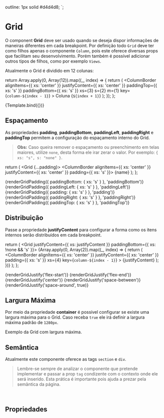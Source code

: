 
<Meta title="Design System/Atoms/Grid" component={Grid} />


  outline: 1px solid #d4d4d8;
`;

# Grid

O component **Grid** deve ser usado quando se deseja dispor informações de maneiras diferentes em cada breakpoint. Por definição todo `Grid` deve ter como filhos apenas o componente `Column`, pois este oferece diversas props que facilitam seu desenvolvimento. Porém também é possível adicionar outros tipos de filhos, como por exemplo `Views`.

Atualmente o Grid é dividido em 12 colunas:

  return Array.apply(0, Array(12)).map((_, index) => {
    return (
      <ColumnBorder
        alignItems={{ xs: 'center' }}
        justifyContent={{ xs: 'center' }}
        paddingTop={{ xs: 's' }}
        paddingBottom={{ xs: 's' }}
        xs={3}
        s={2}
        m={1}
        key={`column-${index - 1}`}
      >
        <Text as="b">Coluna {`${index + 1}`}</Text>
      </ColumnBorder>
    );
  });
};

<Canvas>
  <Story
    name="Default"
    args={{ tag: 'div', container: false, justifyContent: { xs: 'space-between' }, children: renderDefaultGrid() }}
  >
    {Template.bind({})}
  </Story>
</Canvas>

## Espaçamento

As propriedades **padding**, **paddingBottom**, **paddingLeft**, **paddingRight** e **paddingTop** permitem a configuração do espaçamento interno do Grid.

> **Obs:** Caso queira remover o espaçamento ou preenchimento em telas maiores, utilize `none`, desta forma ele irar zerar o valor. Por exemplo: `{ xs: "s", s: "none" }`.

  return (
    <Grid {...padding}>
      <ColumnBorder alignItems={{ xs: 'center' }} justifyContent={{ xs: 'center' }} padding={{ xs: 's' }}>
        <Text as="b">{name}</Text>
      </ColumnBorder>
    </Grid>
  );
};

<Story name="Padding">
  <Grid paddingTop={{ xs: 'xs' }} paddingBottom={{ xs: 'l' }}>
    {renderGridPadding({ paddingBottom: { xs: 's' } }, 'paddingBottom')}
    {renderGridPadding({ paddingLeft: { xs: 's' } }, 'paddingLeft')}
    {renderGridPadding({ padding: { xs: 's' } }, 'padding')}
    {renderGridPadding({ paddingRight: { xs: 's' } }, 'paddingRight')}
    {renderGridPadding({ paddingTop: { xs: 's' } }, 'paddingTop')}
  </Grid>
</Story>

## Distribuição

Passe a propriedade **justifyContent** para configurar a forma como os itens internos serão distribuídos em cada breakpoint.

  return (
    <Grid justifyContent={{ xs: justifyContent }} paddingBottom={{ xs: !none && 's' }}>
      {Array.apply(0, Array(2)).map((_, index) => {
        return (
          <ColumnBorder
            alignItems={{ xs: 'center' }}
            justifyContent={{ xs: 'center' }}
            padding={{ xs: 's' }}
            xs={4}
            key={`column-${index - 1}`}
          >
            <Text as="b">{justifyContent}</Text>
          </ColumnBorder>
        );
      })}
    </Grid>
  );
};

<Story name="JustifyContent">
  <Grid paddingTop={{ xs: 'xs' }} paddingBottom={{ xs: 'l' }}>
    {renderGridJustify('flex-start')}
    {renderGridJustify('flex-end')}
    {renderGridJustify('center')}
    {renderGridJustify('space-between')}
    {renderGridJustify('space-around', true)}
  </Grid>
</Story>

## Largura Máxima

Por meio da propriedade **container** é possível configurar se existe uma largura máxima para o Grid. Caso receba `true` ele irá definir a largura máxima padrão de `1280px`.

<Story name="Container">
  <Grid container={true} paddingTop={{ xs: 'xs' }} paddingBottom={{ xs: 'l' }}>
    <ColumnBorder alignItems={{ xs: 'center' }} justifyContent={{ xs: 'center' }} padding={{ xs: 's' }}>
      <Text as="b">Exemplo da Grid com largura máxima.</Text>
    </ColumnBorder>
  </Grid>
</Story>

## Semântica

Atualmente este componente oferece as tags `section` e `div`.

> Lembre-se sempre de analizar o componente que pretende implementar e passar a prop `tag` condizente com o contexto onde ele será inserido. Esta prática é importante pois ajuda a prezar pela semântica da página.

<br />

## Propriedades

<ArgsTable story="Default" />
